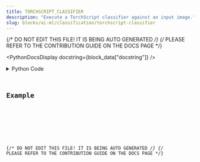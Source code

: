 ```yaml
---
title: TORCHSCRIPT_CLASSIFIER
description: "Execute a TorchScript classifier against an input image."
slug: blocks/ai-ml/classification/torchscript-classifier
---
```


{/* DO NOT EDIT THIS FILE! IT IS BEING AUTO GENERATED */}
{/* PLEASE REFER TO THE CONTRIBUTION GUIDE ON THE DOCS PAGE */}


<PythonDocsDisplay docstring={block_data["docstring"]} />
<details>
<summary>Python Code</summary>



<Code code={pythonCode} lang="py" wrap theme="dracula" />

[Find this Flojoy Block on GitHub](https://github.com/flojoy-ai/blocks/blob/main/blocks/AI_ML/CLASSIFICATION/TORCHSCRIPT_CLASSIFIER/TORCHSCRIPT_CLASSIFIER.py)

</details>

## Example


<GetHelpWidget />


<AppDisplay app={app} blockName="TORCHSCRIPT_CLASSIFIER" client:visible />


<Example />

{/* DO NOT EDIT THIS FILE! IT IS BEING AUTO GENERATED */}
{/* PLEASE REFER TO THE CONTRIBUTION GUIDE ON THE DOCS PAGE */}
